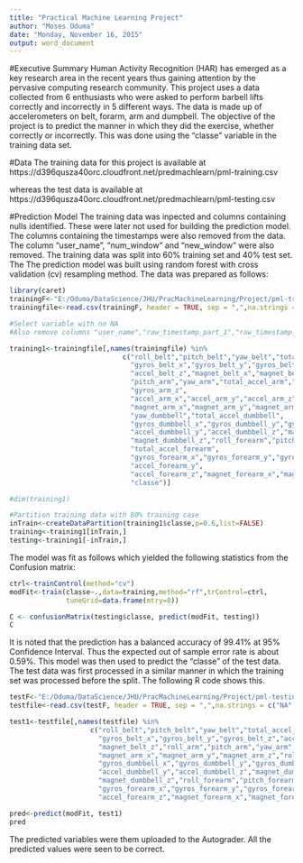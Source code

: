```yaml
---
title: "Practical Machine Learning Project"
author: "Moses Oduma"
date: "Monday, November 16, 2015"
output: word_document
---
```


#Executive Summary
Human Activity Recognition (HAR) has emerged as a key research area in the recent years thus gaining attention by the pervasive computing research community. This project uses a data collected from 6 enthusiasts who were asked to perform barbell lifts correctly and incorrectly in 5 different ways. The data is made up of accelerometers on belt, forarm, arm and dumpbell. The objective of the project is to predict the manner in which they did the exercise, whether correctly or incorrectly. This was done using the "classe" variable in the training data set.

#Data
The training data for this project is available at https://d396qusza40orc.cloudfront.net/predmachlearn/pml-training.csv

whereas the test data is available at https://d396qusza40orc.cloudfront.net/predmachlearn/pml-testing.csv

#Prediction Model
The training data was inpected and columns containing nulls identified. These were later not used for building the prediction model. The columns containing the timestamps were also removed from the data. The column "user_name", "num_window" and "new_window" were also removed.
The training data was split into 60% training set and 40% test set. The  The prediction model was built using random forest with cross validation (cv) resampling method. 
The data was prepared as follows:

```r
library(caret)
trainingF<-"E:/Oduma/DataScience/JHU/PracMachineLearning/Project/pml-training.csv"
trainingfile<-read.csv(trainingF, header = TRUE, sep = ",",na.strings = c("NA","#DIV/0!"))

#Select variable with no NA
#Also remove columns "user_name","raw_timestamp_part_1","raw_timestamp_part_2","cvtd_timestamp","new_window","num_window"

training1<-trainingfile[,names(trainingfile) %in% 
                            c("roll_belt","pitch_belt","yaw_belt","total_accel_belt",
                              "gyros_belt_x","gyros_belt_y","gyros_belt_z","accel_belt_x","accel_belt_y",
                              "accel_belt_z","magnet_belt_x","magnet_belt_y", "magnet_belt_z","roll_arm",
                              "pitch_arm","yaw_arm","total_accel_arm","gyros_arm_x","gyros_arm_y",
                              "gyros_arm_z",
                              "accel_arm_x","accel_arm_y","accel_arm_z",
                              "magnet_arm_x","magnet_arm_y","magnet_arm_z","roll_dumbbell","pitch_dumbbell",
                              "yaw_dumbbell","total_accel_dumbbell",
                              "gyros_dumbbell_x","gyros_dumbbell_y","gyros_dumbbell_z","accel_dumbbell_x",
                              "accel_dumbbell_y","accel_dumbbell_z","magnet_dumbbell_x","magnet_dumbbell_y",
                              "magnet_dumbbell_z","roll_forearm","pitch_forearm","yaw_forearm",
                              "total_accel_forearm",
                              "gyros_forearm_x","gyros_forearm_y","gyros_forearm_z","accel_forearm_x",
                              "accel_forearm_y",
                              "accel_forearm_z","magnet_forearm_x","magnet_forearm_y","magnet_forearm_z",
                              "classe")]

#dim(training1)

#Partition training data with 60% training case
inTrain<-createDataPartition(training1$classe,p=0.6,list=FALSE)
training<-training1[inTrain,]
testing<-training1[-inTrain,]
```

The model was fit as follows which yielded the following statistics from the Confusion matrix:
```r
ctrl<-trainControl(method="cv")
modFit<-train(classe~.,data=training,method="rf",trControl=ctrl,
              tuneGrid=data.frame(mtry=8))

C <- confusionMatrix(testing$classe, predict(modFit, testing))
C
```

It is noted that the prediction has a balanced accuracy of 99.41% at 95% Confidence Interval.  Thus the expected out of sample error rate is about 0.59%.
This model was then used to predict the "classe" of the test data. The test data was first processed in a similar manner in which the training set was processed before the split. The following R code shows this.

```r
testF<-"E:/Oduma/DataScience/JHU/PracMachineLearning/Project/pml-testing.csv"
testfile<-read.csv(testF, header = TRUE, sep = ",",na.strings = c("NA","#DIV/0!"))

test1<-testfile[,names(testfile) %in% 
                    c("roll_belt","pitch_belt","yaw_belt","total_accel_belt",
                      "gyros_belt_x","gyros_belt_y","gyros_belt_z","accel_belt_x","accel_belt_y","accel_belt_z","magnet_belt_x","magnet_belt_y",
                      "magnet_belt_z","roll_arm","pitch_arm","yaw_arm","total_accel_arm","gyros_arm_x","gyros_arm_y","gyros_arm_z","accel_arm_x","accel_arm_y","accel_arm_z",
                      "magnet_arm_x","magnet_arm_y","magnet_arm_z","roll_dumbbell","pitch_dumbbell","yaw_dumbbell","total_accel_dumbbell",
                      "gyros_dumbbell_x","gyros_dumbbell_y","gyros_dumbbell_z","accel_dumbbell_x",
                      "accel_dumbbell_y","accel_dumbbell_z","magnet_dumbbell_x","magnet_dumbbell_y",
                      "magnet_dumbbell_z","roll_forearm","pitch_forearm","yaw_forearm","total_accel_forearm",
                      "gyros_forearm_x","gyros_forearm_y","gyros_forearm_z","accel_forearm_x","accel_forearm_y",
                      "accel_forearm_z","magnet_forearm_x","magnet_forearm_y","magnet_forearm_z")]

pred<-predict(modFit, test1)
pred
```

The predicted variables were them uploaded to the Autograder. All the predicted values were seen to be correct.